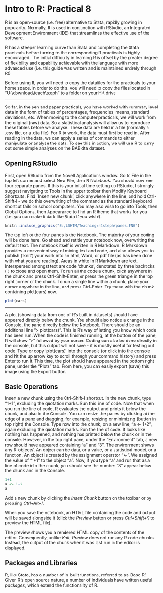 

# Intro to R: Practical 8

R is an open-source (i.e. free) alternative to Stata, rapidly growing in popularity. Normally, R is used in conjunction with RStudio, an Integrated Development Environment (IDE) that streamlines the effective use of the software.  

R has a steeper learning curve than Stata and completing the Stata practicals before turning to the corresponding R practicals is highly encouraged. The initial difficulty in learning R is offset by the greater degree of flexibility and capability achievable with the language with more advanced use (i.e. this guide was written and is maintained entirely through R!)

Before using R, you will need to copy the datafiles for the practicals to your home space. In order to do this, you will need to copy the files located in "U:\\download\\teach\\steph" to a folder on your H:\\ drive

---

So far, in the pen and paper practicals, you have worked with summary level data in the form of tables of percentages, frequencies, means, standard deviations, etc. When moving to the computer practicals, we will work from the original (raw) data. So a statistical analysis will allow us to reproduce these tables before we analyse. These data are held in a file (normally a .csv file, or a .dta file). For R to work, the data must first be read in. After reading in the data, we can apply a series of commands to either manipulate or analyse the data. To see this in action, we will use R to carry out some simple analyses on the BAB.dta dataset.

## Opening RStudio

First, open RStudio from the Novell Applications window. Go to File in the top left corner and select New File, then R Notebook.  You should now see four separate panes. If this is your initial time setting up RStudio, I strongly suggest navigating to Tools in the upper toolbar then Modify Keyboard Shortcuts. Find `Insert new chunk', click anywhere in the line, and hold Ctrl-Shift-I - we do this overwriting of the command as the standard keyboard shortcut fails on school computers. You may also wish to go into Tools, then Global Options, then Appearance to find an R theme that works for you (i.e. you can make it dark like Stata if you wish!).

```r
knitr::include_graphics("E:/LSHTM/Teaching/r4steph/panes.PNG")
```

The top left of the four panes is the Notebook. The majority of your coding will be done here. Go ahead and retitle your notebook now, overwriting the default text. The notebook itself is written in R Markdown. R Markdown provides a convenient way of mixing text and code, and also allows you to publish ('knit') your work into an html, Word, or pdf file (as has been done with what you are reading). Areas in white in R Markdown are text. Interspersed amongst text are code 'chunks', denotated by three backticks (`) to close and open them. To run all the code a chunk, click anywhere in the chunk and press Ctrl-Shift-Enter, or press the green triangle in the top right corner of the chunk. To run a single line within a chunk, place your cursor anywhere in the line, and press Ctrl-Enter. Try these with the chunk containing plot(cars) now. 

```r
plot(cars)
```

---

A plot (showing data from one of R's built in datasets) should have appeared directly below the chunk. You should also notice a change in the Console, the pane directly below the Notebook. There should be an additional line "> plot(cars)". This is R's way of letting you know which code has been run. When the code is finished running, at the bottom of the pane, R will show ">" followed by your cursor. Coding can also be done directly in the console, but this output will not save - it is mostly useful for testing out code. Type or copy 'plot(cars)' into the console (or click into the console and hit the up arrow key to scroll through your command history) and press Enter to run it. This time, the plot should have appeared in the bottom right pane, under the "Plots" tab. From here, you can easily export (save) this image using the Export button. 

## Basic Operations

Insert a new chunk using the Ctrl-Shift-I shortcut. In the new chunk, type "1+1", excluding the quotation marks. Run this line of code. Note that when you run the line of code, R evaluates the output and prints it below the chunk, and also in the Console. You can resize the panes by clicking at the edge of a pane and dragging, for example, resizing or minimizing (button in top right) the Console. Type now into the chunk, on a new line, "a <- 1+2", again excluding the quotation marks. Run the line of code. It looks like nothing has happened, and nothing has printed below the chunk or in the console. However, in the top right pane, under the "Environment" tab, a new row should have appeared containing "a" and "3". The environment shows any R 'objects'. An object can be data, or a value, or a statistical model, or a function. An object is created by the assignment operator "<-". We assigned the value of "1+1" to the object "a". Now, if you type "a" and run that as a line of code into the chunk, you should see the number "3" appear below the chunk and in the Console.

```r
1+1
a <- 1+2
a
```


Add a new chunk by clicking the *Insert Chunk* button on the toolbar or by pressing *Ctrl+Alt+I*.

When you save the notebook, an HTML file containing the code and output will be saved alongside it (click the *Preview* button or press *Ctrl+Shift+K* to preview the HTML file).

The preview shows you a rendered HTML copy of the contents of the editor. Consequently, unlike *Knit*, *Preview* does not run any R code chunks. Instead, the output of the chunk when it was last run in the editor is displayed.

## Packages and Libraries

R, like Stata, has a number of in-built functions, referred to as 'Base R'. Given R's open source nature, a number of individuals have written useful _packages_, which extend the functionality of R. 
